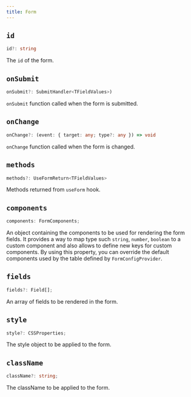 ```yaml
---
title: Form
---
```


## `id`

```ts
id?: string
```

The `id` of the form.

## `onSubmit`

```ts
onSubmit?: SubmitHandler<TFieldValues>)
```

`onSubmit` function called when the form is submitted.

## `onChange`

```ts
onChange?: (event: { target: any; type?: any }) => void
```

`onChange` function called when the form is changed.

## `methods`

```ts
methods?: UseFormReturn<TFieldValues>
```

Methods returned from `useForm` hook.


## `components`

```ts
components: FormComponents;
```

An object containing the components to be used for rendering the form fields.
It provides a way to map type such `string`, `number`, `boolean` to a custom component and also allows to define new keys for custom components.
By using this property, you can override the default components used by the table defined by `FormConfigProvider`.


## `fields`

```ts
fields?: Field[];
```

An array of fields to be rendered in the form.

## `style`

```ts
style?: CSSProperties;
```

The style object to be applied to the form.

## `className`

```ts
className?: string;
```

The className to be applied to the form.
